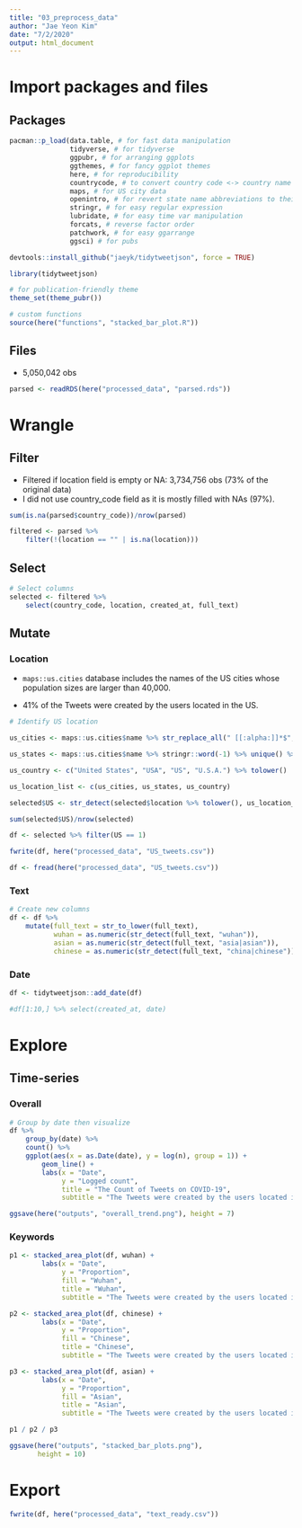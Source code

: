 ```yaml
---
title: "03_preprocess_data"
author: "Jae Yeon Kim"
date: "7/2/2020"
output: html_document
---
```


# Import packages and files 

## Packages

```r

pacman::p_load(data.table, # for fast data manipulation
               tidyverse, # for tidyverse 
               ggpubr, # for arranging ggplots   
               ggthemes, # for fancy ggplot themes
               here, # for reproducibility 
               countrycode, # to convert country code <-> country name 
               maps, # for US city data
               openintro, # for revert state name abbreviations to their original forms 
               stringr, # for easy regular expression
               lubridate, # for easy time var manipulation
               forcats, # reverse factor order 
               patchwork, # for easy ggarrange
               ggsci) # for pubs 

devtools::install_github("jaeyk/tidytweetjson", force = TRUE)

library(tidytweetjson)

# for publication-friendly theme 
theme_set(theme_pubr())

# custom functions
source(here("functions", "stacked_bar_plot.R"))

```

## Files 

- 5,050,042 obs 

```r

parsed <- readRDS(here("processed_data", "parsed.rds"))

```

# Wrangle 

## Filter

- Filtered if location field is empty or NA: 3,734,756 obs (73% of the original data)
- I did not use country_code field as it is mostly filled with NAs (97%).

```r


sum(is.na(parsed$country_code))/nrow(parsed)

filtered <- parsed %>%
    filter(!(location == "" | is.na(location)))

```

## Select 

```r

# Select columns 
selected <- filtered %>% 
    select(country_code, location, created_at, full_text) 

```

## Mutate 

### Location 

- `maps::us.cities` database includes the names of the US cities whose population sizes are larger than 40,000. 

- 41% of the Tweets were created by the users located in the US.

```r

# Identify US location 

us_cities <- maps::us.cities$name %>% str_replace_all(" [[:alpha:]]*$", "") %>% unique() %>% tolower()

us_states <- maps::us.cities$name %>% stringr::word(-1) %>% unique() %>% abbr2state() %>% tolower()

us_country <- c("United States", "USA", "US", "U.S.A.") %>% tolower()

us_location_list <- c(us_cities, us_states, us_country)

```

```r

selected$US <- str_detect(selected$location %>% tolower(), us_location_list %>% paste(collapse = "|")) %>% as.numeric()

sum(selected$US)/nrow(selected)

```

```r

df <- selected %>% filter(US == 1)

fwrite(df, here("processed_data", "US_tweets.csv"))

df <- fread(here("processed_data", "US_tweets.csv"))

```

### Text 

```r

# Create new columns 
df <- df %>%
    mutate(full_text = str_to_lower(full_text),
           wuhan = as.numeric(str_detect(full_text, "wuhan")),
           asian = as.numeric(str_detect(full_text, "asia|asian")),
           chinese = as.numeric(str_detect(full_text, "china|chinese")))

```

### Date

```r
df <- tidytweetjson::add_date(df)

#df[1:10,] %>% select(created_at, date)
```

# Explore 

## Time-series

### Overall 

```r

# Group by date then visualize 
df %>%
    group_by(date) %>%
    count() %>%
    ggplot(aes(x = as.Date(date), y = log(n), group = 1)) +
        geom_line() +
        labs(x = "Date",
             y = "Logged count",
             title = "The Count of Tweets on COVID-19",
             subtitle = "The Tweets were created by the users located in the US")

ggsave(here("outputs", "overall_trend.png"), height = 7)

```

### Keywords 

```r

p1 <- stacked_area_plot(df, wuhan) +
        labs(x = "Date",
             y = "Proportion",
             fill = "Wuhan",
             title = "Wuhan",
             subtitle = "The Tweets were created by the users located in the US")

p2 <- stacked_area_plot(df, chinese) +
        labs(x = "Date",
             y = "Proportion",
             fill = "Chinese",
             title = "Chinese",
             subtitle = "The Tweets were created by the users located in the US")

p3 <- stacked_area_plot(df, asian) +
        labs(x = "Date",
             y = "Proportion",
             fill = "Asian",
             title = "Asian",
             subtitle = "The Tweets were created by the users located in the US")

p1 / p2 / p3

ggsave(here("outputs", "stacked_bar_plots.png"),
       height = 10)
```

# Export 

```r

fwrite(df, here("processed_data", "text_ready.csv"))

```

